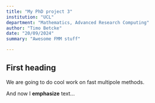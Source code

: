 ```yaml
---
title: "My PhD project 3"
institution: "UCL"
department: "Mathematics, Advanced Research Computing"
author: "Timo Betcke"
date: "20/09/2024"
summary: "Awesome FMM stuff"

---
```


## First heading

We are going to do cool work on fast multipole methods.

And now I **emphasize** text...

